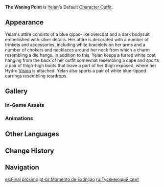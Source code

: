 {{Outfit Infobox
|id           = 206000
|image        = <gallery>
Character Yelan Full Wish.png|Wish
Character Yelan Game.png|In-Game
</gallery>
|character    = Yelan
|type         = Default
|description  = Yelan's outfit. It has lurked alongside its wearer in the shadows over many a year, to the point where the outfit almost has a mysterious temper of its own, like an orchid blooming at midnight.
|obtain       = Unlocked upon obtaining character
}}
'''The Waning Point''' is [[Yelan]]'s Default [[Character Outfit]].

==Appearance==
<!-- Keep appearance section short and concise. Limit to 1-2 paragraphs (preferably 1 paragraph) with 3-4 sentences each. -->
Yelan's attire consists of a blue qipao-like overcoat and a dark bodysuit embellished with silver details. Her attire is decorated with a number of trinkets and accessories, including white bracelets on her arms and a number of chokers and necklaces around her neck from which a charm resembling a die hangs. In addition to this, Yelan keeps a furred white coat hanging from the back of her outfit somewhat resembling a cape and sports a pair of thigh-high boots that leave a part of her thigh exposed, where her Hydro [[Vision]] is attached. Yelan also sports a pair of white blue-tipped earrings resembling teardrops.

==Gallery==
===In-Game Assets===
{{Assets/Outfit|The Waning Point|nomain=1}}

===Animations===
{{Preview/CharacterAnimations|Yelan|nocaption=1}}

==Other Languages==
{{Other Languages
|en      = The Waning Point
|zhs     = 于阑珊处
|zhs_rm  = Yú Lánshān-chù
|zht     = 於闌珊處
|zht_rm  = Yú Lánshān-chù
|zh_tl   = 
|ja      = 凋零之処
|ja_rm   = Chourei no Tokoro{{Assumed}}
|ja_tl   = 
|ko      = 가물거리는 그림자
|ko_rm   = Gamulgeorineun Geurimja
|ko_tl   = Flickering Shadow
|es      = Final próximo
|es_tl   = Nearby Ending
|fr      = Instant final
|fr_tl   = Final Moment
|ru      = Тускнеющий свет
|ru_tl   = Waning Light
|th      = เร้นราตรี
|th_rm   = Ren Ra-tri
|th_tl   = Late Night
|vi      = Ở Nơi Suy Tàn
|vi_tl   = At A Waning Place
|de      = Ort des Schwindens
|de_tl   = Place of Waning
|id      = Di Dalam Keremangan
|id_tl   = Inside the Dimness
|pt      = Momento de Extinção
|pt_tl   = Moment of Extinction
|tr      = Küçülme Noktası
|tr_tl   = 
|it      = Punto di declino
|it_tl   = Point of Decline
}}

==Change History==
{{Change History|2.7}}

==Navigation==
{{Dressing Room Navbox|type=outfit}}

[[es:Final próximo]]
[[pt-br:Momento de Extinção]]
[[ru:Тускнеющий свет]]